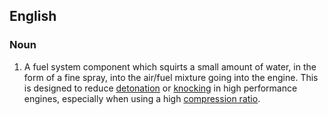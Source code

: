==English==
{{wikipedia}}

===Noun===
{{en-noun|-}}
# {{lb|en|automotive}} A fuel system component which squirts a small amount of water, in the form of a fine spray, into the air/fuel mixture going into the engine. This is designed to reduce [[detonation]] or [[knocking]] in high performance engines, especially when using a high [[compression ratio]].